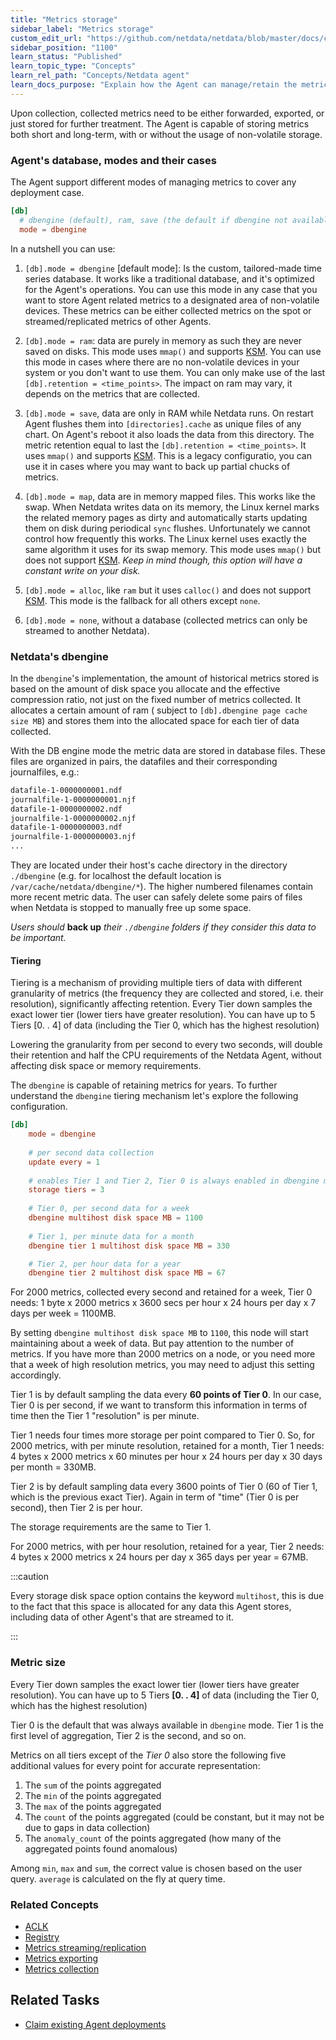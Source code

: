 ```yaml
---
title: "Metrics storage"
sidebar_label: "Metrics storage"
custom_edit_url: "https://github.com/netdata/netdata/blob/master/docs/concepts/netdata-agent/metrics-storage.md"
sidebar_position: "1100"
learn_status: "Published"
learn_topic_type: "Concepts"
learn_rel_path: "Concepts/Netdata agent"
learn_docs_purpose: "Explain how the Agent can manage/retain the metrics it collects, where it stores them, how it stores them and deletion policies (innovations like the tiering mechanism)"
---
```


Upon collection, collected metrics need to be either forwarded, exported, or just stored for further treatment. The
Agent is capable of storing metrics both short and long-term, with or without the usage of non-volatile storage.

### Agent's database, modes and their cases

The Agent support different modes of managing metrics to cover any deployment case.

```conf
[db]
  # dbengine (default), ram, save (the default if dbengine not available), map (swap like), none, alloc
  mode = dbengine
```

In a nutshell you can use:

1. `[db].mode = dbengine` [default mode]: Is the custom, tailored-made time series database. It works like a traditional
   database, and it's optimized for the Agent's operations. You can use this mode in any case that you want to store
   Agent related metrics to a designated area of non-volatile devices. These metrics can be either collected metrics on
   the spot or streamed/replicated metrics of other Agents.

2. `[db].mode = ram`: data are purely in memory as such they are never saved on disks. This mode uses `mmap()` and
   supports [KSM](#ksm). You can use this mode in cases where there are no non-volatile devices in your system or you
   don't want to use them. You can only make use of the last `[db].retention = <time_points>`. The impact on ram may
   vary, it depends on the metrics that are collected.

3. `[db].mode = save`, data are only in RAM while Netdata runs. On restart Agent flushes them into `[directories].cache`
   as unique files of any chart. On Agent's reboot it also loads the data from this directory. The metric retention
   equal to last the `[db].retention = <time_points>`. It uses `mmap()` and supports [KSM](#ksm). This is a legacy
   configuratio, you can use it in cases where you may want to back up partial chucks of metrics.

4. `[db].mode = map`, data are in memory mapped files. This works like the swap. When Netdata writes data on its memory,
   the Linux kernel marks the related memory pages as dirty and automatically starts updating them on disk during
   periodical `sync` flushes. Unfortunately we cannot control how frequently this works. The Linux kernel uses exactly
   the same algorithm it uses for its swap memory. This mode uses `mmap()` but does not support [KSM](#ksm). _Keep in
   mind though, this option will have a constant write on your disk._

5. `[db].mode = alloc`, like `ram` but it uses `calloc()` and does not support [KSM](#ksm). This mode is the fallback
   for all others except `none`.

6. `[db].mode = none`, without a database (collected metrics can only be streamed to another Netdata).

### Netdata's dbengine

In the `dbengine`'s implementation, the amount of historical metrics stored is based on the amount of disk space you
allocate and the effective compression ratio, not just on the fixed number of metrics collected. It allocates a certain
amount of ram ( subject to `[db].dbengine page cache size MB`) and stores them into the allocated space for each tier of
data collected.

With the DB engine mode the metric data are stored in database files. These files are organized in pairs, the datafiles
and their corresponding journalfiles, e.g.:

```sh
datafile-1-0000000001.ndf
journalfile-1-0000000001.njf
datafile-1-0000000002.ndf
journalfile-1-0000000002.njf
datafile-1-0000000003.ndf
journalfile-1-0000000003.njf
...
```

They are located under their host's cache directory in the directory `./dbengine` (e.g. for localhost the default
location is `/var/cache/netdata/dbengine/*`). The higher numbered filenames contain more recent metric data. The user
can safely delete some pairs of files when Netdata is stopped to manually free up some space.

_Users should_ **back up** _their `./dbengine` folders if they consider this data to be important._

#### Tiering

Tiering is a mechanism of providing multiple tiers of data with different granularity of metrics (the frequency they are
collected and stored, i.e. their resolution), significantly affecting retention. Every Tier down samples the exact
lower tier (lower tiers have greater resolution). You can have up to 5 Tiers [0. . 4] of data (including the Tier 0,
which has the highest resolution)

Lowering the granularity from per second to every two seconds, will double their retention and half the CPU requirements
of the Netdata Agent, without affecting disk space or memory requirements.

The `dbengine` is capable of retaining metrics for years. To further understand the `dbengine` tiering mechanism let's
explore the following configuration.

```conf
[db]
    mode = dbengine
    
    # per second data collection
    update every = 1
    
    # enables Tier 1 and Tier 2, Tier 0 is always enabled in dbengine mode
    storage tiers = 3
    
    # Tier 0, per second data for a week
    dbengine multihost disk space MB = 1100
    
    # Tier 1, per minute data for a month
    dbengine tier 1 multihost disk space MB = 330

    # Tier 2, per hour data for a year
    dbengine tier 2 multihost disk space MB = 67
```

For 2000 metrics, collected every second and retained for a week, Tier 0 needs: 1 byte x 2000 metrics x 3600 secs per
hour x 24 hours per day x 7 days per week = 1100MB.

By setting `dbengine multihost disk space MB` to `1100`, this node will start maintaining about a week of data. But pay
attention to the number of metrics. If you have more than 2000 metrics on a node, or you need more that a week of high
resolution metrics, you may need to adjust this setting accordingly.

Tier 1 is by default sampling the data every **60 points of Tier 0**. In our case, Tier 0 is per second, if we want to
transform this information in terms of time then the Tier 1 "resolution" is per minute.

Tier 1 needs four times more storage per point compared to Tier 0. So, for 2000 metrics, with per minute resolution,
retained for a month, Tier 1 needs: 4 bytes x 2000 metrics x 60 minutes per hour x 24 hours per day x 30 days per month
= 330MB.

Tier 2 is by default sampling data every 3600 points of Tier 0 (60 of Tier 1, which is the previous exact Tier). Again
in term of "time" (Tier 0 is per second), then Tier 2 is per hour.

The storage requirements are the same to Tier 1.

For 2000 metrics, with per hour resolution, retained for a year, Tier 2 needs: 4 bytes x 2000 metrics x 24 hours per day
x 365 days per year = 67MB.

:::caution

Every storage disk space option contains the keyword `multihost`, this is due to the fact that this space is allocated 
for any data this Agent stores, including data of other Agent's that are streamed to it.

:::

### Metric size


Every Tier down samples the exact lower tier (lower tiers have greater resolution). You can have up to 5
Tiers **[0. . 4]** of data (including the Tier 0, which has the highest resolution)

Tier 0 is the default that was always available in `dbengine` mode. Tier 1 is the first level of aggregation, Tier 2 is
the second, and so on.

Metrics on all tiers except of the _Tier 0_ also store the following five additional values for every point for accurate
representation:

1. The `sum` of the points aggregated
2. The `min` of the points aggregated
3. The `max` of the points aggregated
4. The `count` of the points aggregated (could be constant, but it may not be due to gaps in data collection)
5. The `anomaly_count` of the points aggregated (how many of the aggregated points found anomalous)

Among `min`, `max` and `sum`, the correct value is chosen based on the user query. `average` is calculated on the fly at
query time.


### Related Concepts

- [ACLK](https://github.com/netdata/netdata/blob/master/docs/concepts/netdata-agent/aclk.md)
- [Registry](/docs/nightly/concepts/netdata-agent/registry)
- [Metrics streaming/replication](/docs/nightly/concepts/netdata-agent/metrics-streaming-replication)
- [Metrics exporting](/docs/nightly/concepts/netdata-agent/metrics-exporting)
- [Metrics collection](/docs/nightly/concepts/netdata-agent/metrics-collection)


## Related Tasks

- [Claim existing Agent deployments](/docs/nightly/setup/claim-existing-agent-to-cloud)
